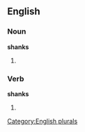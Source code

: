 
==English==

===Noun===
'''shanks'''

# {{plural of |[[shank]]}}

===Verb===
'''shanks'''

# {{third-person singular of|[[shank]]}}

[[Category:English plurals]]